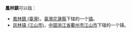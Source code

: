 '''鳳林鎮'''可以指：
* [[鳳林鎮_(台灣)|鳳林鎮 (臺灣)]]，[[臺灣|臺灣]][[花蓮縣|花蓮縣]]下辖的一个[[镇|镇]]。
* [[凤林镇_(江山市)|凤林镇 (江山市)]]，[[中华人民共和国|中国]][[浙江省|浙江省]][[衢州市|衢州市]][[江山市|江山市]]下辖的一个镇。
{{disambig|Cat=三字地名消歧義|F}}